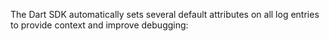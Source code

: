 The Dart SDK automatically sets several default attributes on all log entries to provide context and improve debugging:

<Include name="logs/default-attributes/core" />

<Include name="logs/default-attributes/message-template" />

<Include name="logs/default-attributes/message-template-examples/dart" />

<Include name="logs/default-attributes/user" />

<Include name="logs/default-attributes/integration" />
